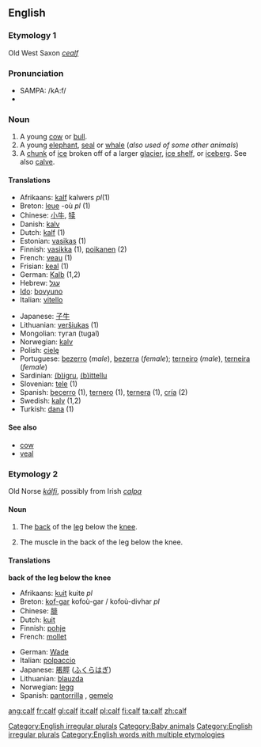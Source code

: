 ==English==

===Etymology 1===
Old West Saxon ''[[cealf]]''

===Pronunciation===
*SAMPA: /kA:f/
*{{audio|en-us-calf.ogg|Audio (US)}}

===Noun===
[[Category:English irregular plurals]]
[[Category:Baby animals]]
{{en-noun|calf|calves}}

#A young [[cow]] or [[bull]].
#A young [[elephant]], [[seal]] or [[whale]] (''also used of some other animals'')
#A [[chunk]] of [[ice]] broken off of a larger [[glacier]], [[ice shelf]], or [[iceberg]].  See also [[calve]].

====Translations====
{{top}}
*Afrikaans: [[kalf]] {{n}} kalwers ''pl''(1)
*Breton: [[leue]] {{m}} -où ''pl'' (1)
*Chinese:  [[小牛]], [[犊]]
*Danish: [[kalv]]
*Dutch: [[kalf]] {{n}} (1)
*Estonian: [[vasikas]] (1)
*Finnish: [[vasikka]] (1), [[poikanen]] (2)
*French: [[veau]] {{m}} (1)
*Frisian: [[keal]] {{n}} (1)
*German: [[Kalb]] {{n}} (1,2)
*Hebrew: [[עגל]] {{m}}
*[[w:Ido|Ido]]: [[bovyuno]]
*Italian: [[vitello]]
{{mid}}
*Japanese: [[子牛]]
*Lithuanian: [[veršiukas]] {{m}} (1)
*Mongolian: тугал (tugal)
*Norwegian: [[kalv]] {{m}}
*Polish: [[cielę]] {{n}}
*Portuguese: [[bezerro]] (''male''), [[bezerra]] (''female''); [[terneiro]] (''male''), [[terneira]] (''female'')
*Sardinian: [[(b)igru]], [[(b)ittellu]]
*Slovenian: [[tele]] {{n}} (1)
*Spanish: [[becerro]] {{m}} (1), [[ternero]] {{m}} (1), [[ternera]] {{f}} (1), [[cría]] (2)
*Swedish: [[kalv]] {{c}} (1,2)
*Turkish: [[dana]] (1)
{{bottom}}

====See also====
*[[cow]]
*[[veal]]

===Etymology 2===
Old Norse ''[[kálfi]]'', possibly from Irish ''[[calpa]]''

====Noun====
[[Category:English irregular plurals]]
{{en-noun|calf|calves}}

# {{anatomy}} The [[back]] of the [[leg]] below the [[knee]].
# The muscle in the back of the leg below the knee.

====Translations====
'''back of the leg below the knee'''
{{top}}
*Afrikaans: [[kuit]] {{n}} kuite ''pl''
*Breton: [[kof-gar]] {{m}} kofoù-gar / kofoù-divhar ''pl''
*Chinese: [[腓]]
*Dutch: [[kuit]] {{m}}
*Finnish: [[pohje]]
*French: [[mollet]] {{m}}
{{mid}}
*German: [[Wade]] {{f}}
*Italian: [[polpaccio]] {{m}}
*Japanese: [[脹脛]] ([[ふくらはぎ]])
*Lithuanian: [[blauzda]] {{f}}
*Norwegian: [[legg]] {{m}}
*Spanish: [[pantorrilla]] {{f}}, [[gemelo]] {{m}}
{{bottom}}

[[Category:English words with multiple etymologies]]

[[ang:calf]]
[[fr:calf]]
[[gl:calf]]
[[it:calf]]
[[pl:calf]]
[[fi:calf]]
[[ta:calf]]
[[zh:calf]]